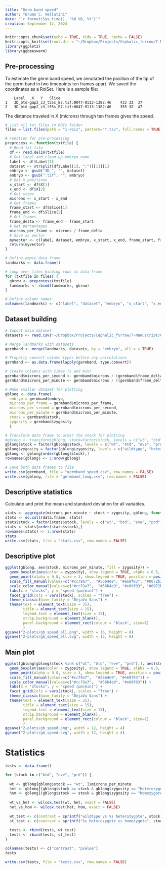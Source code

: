 ```yaml
---
title: "Germ band speed"
author: "Bruno C. Vellutini"
date: "`r format(Sys.time(), '%d %B, %Y')`"
creation: September 12, 2024
---
```


```r
knitr::opts_chunk$set(echo = TRUE, tidy = TRUE, cache = FALSE)
knitr::opts_knit$set(root.dir = "~/Dropbox/Projects/Cephalic_furrow/7-Manuscript/1-analyses/germband-speed")
library(ggplot2)
library(ggbeeswarm)
```

## Pre-processing

To estimate the germ band speed, we annotated the position of the tip of the germ band in two timepoints ten frames apart. We saved the coordinates as a RoiSet. Here is a sample file:

```
 	Label	X	Y	Slice
1	3D_btd-gap2_z3_t55s_E7.tif:0047-0113-1382:46	433	33	37
2	3D_btd-gap2_z3_t55s_E7.tif:0047-0113-1382:46	355	32	47
```

The distance traveled in X (microns) through ten frames gives the speed.

```r
# List all txt files in ROIs folder
files = list.files(path = "1-rois", pattern="*.tsv", full.names = TRUE)

# Function for pre-processing
preprocess <- function(txtfile) {
  # Read txt file
  df <- read.delim(txtfile)
  # Get label and clean up embryo name
  label <- df$Label[1]
  dataset <- strsplit(df$Label[1], ":")[[1]][1]
  embryo <- gsub("3D_", "", dataset)
  embryo <- gsub(".tif", "", embryo)
  # Get X positions
  x_start <- df$X[1]
  x_end <- df$X[2]
  # Get sizes
  microns <- x_start - x_end
  # Get frames
  frame_start <- df$Slice[1]
  frame_end <- df$Slice[2]
  # Get frames
  frame_delta <- frame_end - frame_start
  # Get percentages
  microns_per_frame <- microns / frame_delta
  # Save as vector
  myvector <- c(label, dataset, embryo, x_start, x_end, frame_start, frame_end, microns, frame_delta, microns_per_frame)
  return(myvector)
}

# Define empty data frame
landmarks <- data.frame()

# Loop over files binding rows to data frame
for (txtfile in files) {
  gbrow <- preprocess(txtfile)
  landmarks <- rbind(landmarks, gbrow)
}

# Define column names
colnames(landmarks) <- c("label", "dataset", "embryo", "x_start", "x_end", "frame_start", "frame_end", "microns", "frame_delta", "microns_per_frame")
```

## Dataset building

```r
# Import main dataset
datasets <- read.csv("~/Dropbox/Projects/Cephalic_furrow/7-Manuscript/0-data/datasets.csv")

# Merge landmarks with datasets
germband <- merge(landmarks, datasets, by = "embryo", all.x = TRUE)

# Properly convert column types before any calculations
germband <- as.data.frame(lapply(germband, type.convert))

# Create columns with times (s and min)
germband$microns_per_second <- germband$microns / (germband$frame_delta * germband$timestep)
germband$microns_per_minute <- germband$microns / ((germband$frame_delta * germband$timestep) / 60)

# Make smaller dataset for plotting
gblong <- data.frame(
  embryo = germband$embryo,
  microns_per_frame = germband$microns_per_frame,
  microns_per_second = germband$microns_per_second,
  microns_per_minute = germband$microns_per_minute,
  stock = germband$stock,
  zygosity = germband$zygosity
  )

# Transform data frame to order the stock for plotting
#gblong <- transform(gblong, stock=factor(stock, levels = c("wt", "btd", "eve", "prd", "stg", "btd-stg")))
gblong$stock = factor(gblong$stock, levels = c("wt", "btd", "eve", "prd", "stg", "btd-stg"))
gblong$zygosity = factor(gblong$zygosity, levels = c("wildtype", "heterozygote", "homozygote", "double heterozygote", "btd homozygote", "stg homozygote", "double homozygote"))
gblong <- gblong[order(gblong$stock),]
rownames(gblong) <- 1:nrow(gblong)

# Save both data frames to file
write.csv(germband, file = "germband_speed.csv", row.names = FALSE)
write.csv(gblong, file = "germband_long.csv", row.names = FALSE)
```

## Descriptive statistics

Calculate and print the mean and standard deviation for all variables.

```r
stats <- aggregate(microns_per_minute ~ stock + zygosity, gblong, function(x) c(count = length(x), mean = mean(x), sd = sd(x)))
stats <- do.call(data.frame, stats)
stats$stock = factor(stats$stock, levels = c("wt", "btd", "eve", "prd", "stg", "btd-stg"))
stats <- stats[order(stats$stock),]
rownames(stats) <- 1:nrow(stats)
stats
write.csv(stats, file = "stats.csv", row.names = FALSE)
```

## Descriptive plot

```r

ggplot(gblong, aes(stock, microns_per_minute, fill = zygosity)) +
  geom_boxplot(aes(color = zygosity), show.legend = TRUE, alpha = 0.5, outlier.shape = NA, width = 0.7, position = position_dodge(width = 1.0)) +
  geom_point(alpha = 0.8, size = 3, show.legend = TRUE, position = position_beeswarm(priority = "descending", dodge.width = 1.0, cex = 6)) +
  scale_fill_manual(values=c("#cc79a7",  "#56b4e9", "#e69f03", "#0072b2", "#009966", "#f0e442", "#d55e00")) +
  scale_color_manual(values=c("#cc79a7",  "#56b4e9", "#e69f03", "#0072b2", "#009966", "#f0e442", "#d55e00")) +
  labs(x = "stocks", y = "speed (µm/min)") +
  facet_grid(cols = vars(stock), scales = "free") +
  theme_classic(base_family = "DejaVu Sans") +
  theme(text = element_text(size = 35),
        title = element_text(size = 15),
        legend.text = element_text(size = 15),
        strip.background = element_blank(),
        panel.background = element_rect(colour = "black", size=1)
        )
ggsave("2-plots/gb_speed_all.png", width = 15, height = 8)
ggsave("2-plots/gb_speed_all.svg", width = 15, height = 8)
```

## Main plot

```r
ggplot(gblong[gblong$stock %in% c("wt", "btd", "eve", "prd"),], aes(stock, microns_per_minute, fill = zygosity)) +
  geom_boxplot(aes(color = zygosity), show.legend = TRUE, alpha = 0.5, outlier.shape = NA, width = 0.7, position = position_dodge(width = 1.0)) +
  geom_point(alpha = 0.8, size = 3, show.legend = TRUE, position = position_beeswarm(priority = "descending", dodge.width = 1.0, cex = 6)) +
  scale_fill_manual(values=c("#cc79a7",  "#56b4e9", "#e69f03")) +
  scale_color_manual(values=c("#cc79a7",  "#56b4e9", "#e69f03")) +
  labs(x = "stocks", y = "speed (µm/min)") +
  facet_grid(cols = vars(stock), scales = "free") +
  theme_classic(base_family = "DejaVu Sans") +
  theme(text = element_text(size = 35),
        title = element_text(size = 15),
        legend.text = element_text(size = 15),
        strip.background = element_blank(),
        panel.background = element_rect(colour = "black", size=1)
        )
ggsave("2-plots/gb_speed.png", width = 12, height = 4)
ggsave("2-plots/gb_speed.svg", width = 12, height = 4)
```

# Statistics

```r

tests <- data.frame()

for (stock in c("btd", "eve", "prd")) {
  
  wt <- gblong[gblong$stock == "wt", ]$microns_per_minute
  het <- gblong[(gblong$stock == stock & gblong$zygosity == "heterozygote"), ]$microns_per_minute
  hom <- gblong[(gblong$stock == stock & gblong$zygosity == "homozygote"), ]$microns_per_minute
  
  wt_vs_het <- wilcox.test(wt, het, exact = FALSE)
  het_vs_hom <- wilcox.test(het, hom, exact = FALSE)
  
  wt_test <- c(contrast = sprintf("wildtype vs %s heterozygote", stock), pvalue = wt_vs_het["p.value"])
  st_test <- c(contrast = sprintf("%s heterozygote vs homozygote", stock), pvalue = het_vs_hom["p.value"])
  
  tests <- rbind(tests, wt_test)
  tests <- rbind(tests, st_test)
}

colnames(tests) <- c("contrast", "pvalue")
tests

write.csv(tests, file = "tests.csv", row.names = FALSE)
```
